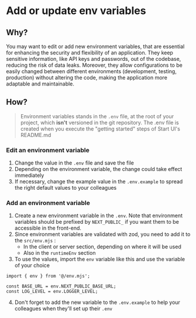 # Add or update env variables

## Why?

You may want to edit or add new environment variables, that are essential for enhancing the security and flexibility
of an application.
They keep sensitive information, like API keys and passwords, out of the codebase, reducing the risk of data leaks.
Moreover, they allow configurations to be easily changed between different environments
(development, testing, production) without altering the code, making the application more adaptable and maintainable.

## How?

> Environment variables stands in the `.env` file, at the root of your project, which **isn't** versioned in the git
> repository. The .env file is created when you execute the "getting started" steps of Start UI's README.md

### Edit an environment variable

1. Change the value in the `.env` file and save the file
2. Depending on the environment variable, the change could take effect immediately
3. If necessary, change the example value in the `.env.example` to spread the right default values to your colleagues

### Add an environment variable

1. Create a new environment variable in the `.env`. Note that environment variables should be prefixed by `NEXT_PUBLIC_`
   if you want them to be accessible in the front-end.
2. Since environment variables are validated with zod, you need to add it to the `src/env.mjs` :
   - In the client or server section, depending on where it will be used
   - Also in the `runtimeEnv` section
3. To use the values, import the `env` variable like this and use the variable of your choice

```
import { env } from '@/env.mjs';

const BASE_URL = env.NEXT_PUBLIC_BASE_URL;
const LOG_LEVEL = env.LOGGER_LEVEL;
```

4. Don't forget to add the new variable to the `.env.example` to help your colleagues when they'll set up their `.env`
